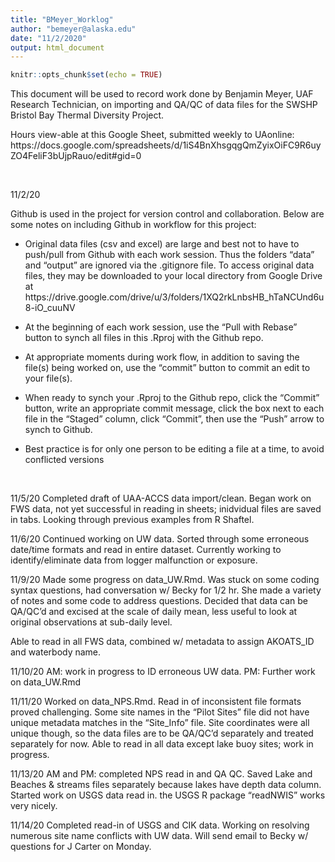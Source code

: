 ```yaml
---
title: "BMeyer_Worklog"
author: "bemeyer@alaska.edu"
date: "11/2/2020"
output: html_document
---
```


```r
knitr::opts_chunk$set(echo = TRUE)
```



This document will be used to record work done by Benjamin Meyer, UAF Research Technician, on importing and QA/QC of data files for the SWSHP Bristol Bay Thermal Diversity Project.

Hours view-able at this Google Sheet, submitted weekly to UAonline: https://docs.google.com/spreadsheets/d/1iS4BnXhsgqgQmZyixOiFC9R6uyZO4FeliF3bUjpRauo/edit#gid=0

<br> 

11/2/20 

Github is used in the project for version control and collaboration.  Below are some notes on including Github in workflow for this project:

* Original data files (csv and excel) are large and best not to have to push/pull from Github with each work session.  Thus the folders "data" and "output" are ignored via the .gitignore file.  To access original data files, they may be downloaded to your local directory from Google Drive at https://drive.google.com/drive/u/3/folders/1XQ2rkLnbsHB_hTaNCUnd6u8-iO_cuuNV

* At the beginning of each work session, use the "Pull with Rebase" button to synch all files in this .Rproj with the Github repo.

* At appropriate moments during work flow, in addition to saving the file(s) being worked on, use the "commit" button to commit an edit to your file(s).

* When ready to synch your .Rproj to the Github repo, click the "Commit" button, write an appropriate commit message, click the box next to each file in the "Staged" column, click "Commit", then use the "Push" arrow to synch to Github.

* Best practice is for only one person to be editing a file at a time, to avoid conflicted versions

<br>

11/5/20
Completed draft of UAA-ACCS data import/clean.  Began work on FWS data, not yet successful in reading in sheets; inidvidual files are saved in tabs.  Looking through previous examples from R Shaftel.

11/6/20
Continued working on UW data.  Sorted through some erroneous date/time formats and read in entire dataset.  Currently working to identify/eliminate data from logger malfunction or exposure.


11/9/20
Made some progress on data_UW.Rmd.  Was stuck on some coding syntax questions, had conversation w/ Becky for 1/2 hr.  She made a variety of notes and some code to address questions.  Decided that data can be QA/QC'd and excised at the scale of daily mean, less useful to look at original observations at sub-daily level.

Able to read in all FWS data, combined w/ metadata to assign AKOATS_ID and waterbody name.

11/10/20
AM: work in progress to ID erroneous UW data.  PM: Further work on data_UW.Rmd

11/11/20
Worked on data_NPS.Rmd.  Read in of inconsistent file formats proved challenging.  Some site names in the "Pilot Sites" file did not have unique metadata matches in the "Site_Info" file.  Site coordinates were all unique though, so the data files are to be QA/QC'd separately and treated separately for now.  Able to read in all data except lake buoy sites; work in progress.  

11/13/20
AM and PM: completed NPS read in and QA QC.  Saved Lake and Beaches & streams files separately because lakes have depth data column.  Started work on USGS data read in. the USGS R package "readNWIS" works very nicely.

11/14/20
Completed read-in of USGS and CIK data.  Working on resolving numerous site name conflicts with UW data. Will send email to Becky w/ questions for J Carter on Monday.
